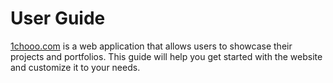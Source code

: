 # User Guide

[1chooo.com](https://1chooo.com) is a web application that allows users to showcase their projects and portfolios. This guide will help you get started with the website and customize it to your needs.

